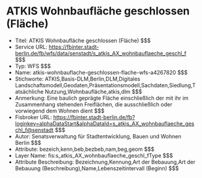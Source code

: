 # ATKIS Wohnbaufläche geschlossen (Fläche)
- Titel: ATKIS Wohnbaufläche geschlossen (Fläche) $$$
- Service URL: https://fbinter.stadt-berlin.de/fb/wfs/data/senstadt/s_atkis_AX_wohnbauflaeche_geschl_f $$$
- Typ: WFS $$$
- Name: atkis-wohnbauflache-geschlossen-flache-wfs-a4267820 $$$
- Stichworte: ATKIS,Basis-DLM,Berlin,DLM,Digitales Landschaftsmodell,Geodaten,Präsentationsmodell,Sachdaten,Siedlung,Tatsächliche Nutzung,Wohnbaufläche,atkis,dlm $$$
- Anmerkung: Eine baulich geprägte Fläche einschließlich der mit ihr im Zusammenhang stehenden Freiflächen, die ausschließlich oder vorwiegend dem Wohnen dient $$$
- Fisbroker URL: https://fbinter.stadt-berlin.de/fb?loginkey=alphaDataStart&alphaDataId=s_atkis_AX_wohnbauflaeche_geschl_f@senstadt $$$
- Autor: Senatsverwaltung für Stadtentwicklung, Bauen und Wohnen Berlin $$$
- Attribute: bezeich,kenn,beb,bezbeb,nam,beg,geom $$$
- Layer Name: fis:s_atkis_AX_wohnbauflaeche_geschl_fType $$$
- Attribute Beschreibung: Bezeichnung,Kennung,Art der Bebauung,Art der Bebauung (Beschreibung),Name,Lebenszeitintervall (Beginn) $$$
